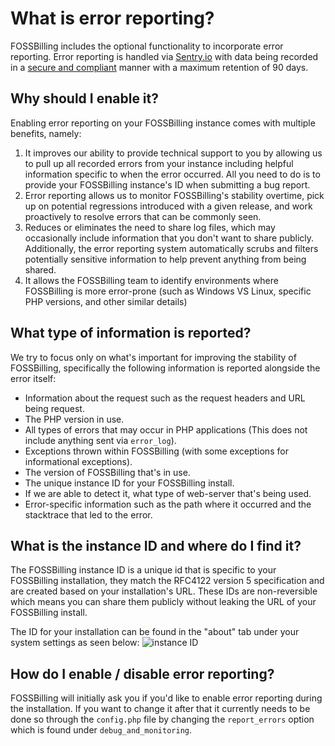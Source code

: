 # What is error reporting?

FOSSBilling includes the optional functionality to incorporate error reporting. Error reporting is handled via [Sentry.io](https://sentry.io/welcome/) with data being recorded in a [secure and compliant](https://sentry.io/security/) manner with a maximum retention of 90 days.

## Why should I enable it?

Enabling error reporting on your FOSSBilling instance comes with multiple benefits, namely:
1. It improves our ability to provide technical support to you by allowing us to pull up all recorded errors from your instance including helpful information specific to when the error occurred. All you need to do is to provide your FOSSBilling instance's ID when submitting a bug report.
2. Error reporting allows us to monitor FOSSBilling's stability overtime, pick up on potential regressions introduced with a given release, and work proactively to resolve errors that can be commonly seen.
3. Reduces or eliminates the need to share log files, which may occasionally include information that you don't want to share publicly. Additionally, the error reporting system automatically scrubs and filters potentially sensitive information to help prevent anything from being shared.
4. It allows the FOSSBilling team to identify environments where FOSSBilling is more error-prone (such as Windows VS Linux, specific PHP versions, and other similar details)

## What type of information is reported?

We try to focus only on what's important for improving the stability of FOSSBilling, specifically the following information is reported alongside the error itself:

- Information about the request such as the request headers and URL being request.
- The PHP version in use.
- All types of errors that may occur in PHP applications (This does not include anything sent via `error_log`).
- Exceptions thrown within FOSSBilling (with some exceptions for informational exceptions).
- The version of FOSSBilling that's in use.
- The unique instance ID for your FOSSBilling install.
- If we are able to detect it, what type of web-server that's being used.
- Error-specific information such as the path where it occurred and the stacktrace that led to the error.

## What is the instance ID and where do I find it?

The FOSSBilling instance ID is a unique id that is specific to your FOSSBilling installation, they match the RFC4122 version 5 specification and are created based on your installation's URL.
These IDs are non-reversible which means you can share them publicly without leaking the URL of your FOSSBilling install.

The ID for your installation can be found in the "about" tab under your system settings as seen below:
 ![instance ID](/img/docs/instance-id.png)

## How do I enable / disable error reporting?

FOSSBilling will initially ask you if you'd like to enable error reporting during the installation. If you want to change it after that it currently needs to be done so through the `config.php` file by changing the `report_errors` option which is found under `debug_and_monitoring`.
